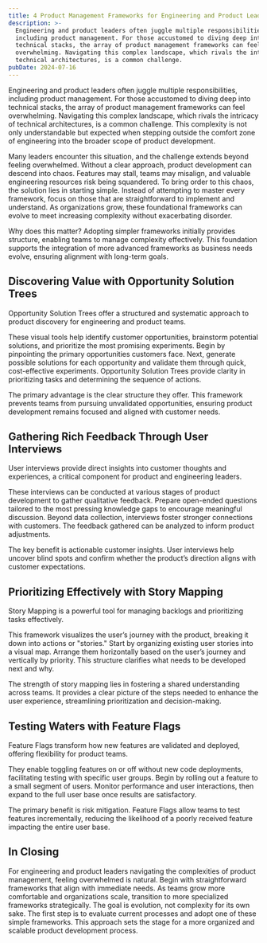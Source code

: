 ```yaml
---
title: 4 Product Management Frameworks for Engineering and Product Leaders
description: >-
  Engineering and product leaders often juggle multiple responsibilities,
  including product management. For those accustomed to diving deep into
  technical stacks, the array of product management frameworks can feel
  overwhelming. Navigating this complex landscape, which rivals the intricacy of
  technical architectures, is a common challenge.
pubDate: 2024-07-16
---
```

Engineering and product leaders often juggle multiple responsibilities, including product management. For those accustomed to diving deep into technical stacks, the array of product management frameworks can feel overwhelming. Navigating this complex landscape, which rivals the intricacy of technical architectures, is a common challenge. This complexity is not only understandable but expected when stepping outside the comfort zone of engineering into the broader scope of product development.

Many leaders encounter this situation, and the challenge extends beyond feeling overwhelmed. Without a clear approach, product development can descend into chaos. Features may stall, teams may misalign, and valuable engineering resources risk being squandered. To bring order to this chaos, the solution lies in starting simple. Instead of attempting to master every framework, focus on those that are straightforward to implement and understand. As organizations grow, these foundational frameworks can evolve to meet increasing complexity without exacerbating disorder.

Why does this matter? Adopting simpler frameworks initially provides structure, enabling teams to manage complexity effectively. This foundation supports the integration of more advanced frameworks as business needs evolve, ensuring alignment with long-term goals.

## Discovering Value with Opportunity Solution Trees

Opportunity Solution Trees offer a structured and systematic approach to product discovery for engineering and product teams.

These visual tools help identify customer opportunities, brainstorm potential solutions, and prioritize the most promising experiments. Begin by pinpointing the primary opportunities customers face. Next, generate possible solutions for each opportunity and validate them through quick, cost-effective experiments. Opportunity Solution Trees provide clarity in prioritizing tasks and determining the sequence of actions.

The primary advantage is the clear structure they offer. This framework prevents teams from pursuing unvalidated opportunities, ensuring product development remains focused and aligned with customer needs.

## Gathering Rich Feedback Through User Interviews

User interviews provide direct insights into customer thoughts and experiences, a critical component for product and engineering leaders.

These interviews can be conducted at various stages of product development to gather qualitative feedback. Prepare open-ended questions tailored to the most pressing knowledge gaps to encourage meaningful discussion. Beyond data collection, interviews foster stronger connections with customers. The feedback gathered can be analyzed to inform product adjustments.

The key benefit is actionable customer insights. User interviews help uncover blind spots and confirm whether the product’s direction aligns with customer expectations.

## Prioritizing Effectively with Story Mapping

Story Mapping is a powerful tool for managing backlogs and prioritizing tasks effectively.

This framework visualizes the user’s journey with the product, breaking it down into actions or "stories." Start by organizing existing user stories into a visual map. Arrange them horizontally based on the user’s journey and vertically by priority. This structure clarifies what needs to be developed next and why.

The strength of story mapping lies in fostering a shared understanding across teams. It provides a clear picture of the steps needed to enhance the user experience, streamlining prioritization and decision-making.

## Testing Waters with Feature Flags

Feature Flags transform how new features are validated and deployed, offering flexibility for product teams.

They enable toggling features on or off without new code deployments, facilitating testing with specific user groups. Begin by rolling out a feature to a small segment of users. Monitor performance and user interactions, then expand to the full user base once results are satisfactory.

The primary benefit is risk mitigation. Feature Flags allow teams to test features incrementally, reducing the likelihood of a poorly received feature impacting the entire user base.

## In Closing

For engineering and product leaders navigating the complexities of product management, feeling overwhelmed is natural. Begin with straightforward frameworks that align with immediate needs. As teams grow more comfortable and organizations scale, transition to more specialized frameworks strategically. The goal is evolution, not complexity for its own sake. The first step is to evaluate current processes and adopt one of these simple frameworks. This approach sets the stage for a more organized and scalable product development process.
